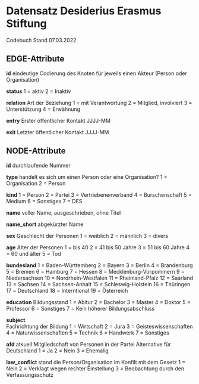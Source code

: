 # Datensatz Desiderius Erasmus Stiftung
Codebuch Stand 07.03.2022


## EDGE-Attribute

**id** 
eindeutige Codierung des Knoten für jeweils einen Akteur (Person oder Organisation)

**status**
1 = aktiv
2 = Inaktiv

**relation** 
Art der Beziehung
1 = mit Verantwortung
2 = Mitglied, involviert
3 = Unterstützung
4 = Erwähnung

**entry** 
Erster öffentlicher Kontakt
JJJJ-MM

**exit**
Letzter öffentlicher Kontakt
JJJJ-MM

## NODE-Attribute
**id** 
durchlaufende Nummer

**type** 
handelt es sich um einen Person oder eine Organisation?
1 = Organisation
2 = Person

**kind** 
1 = Person
2 = Partei
3 = Vertriebenenverband
4 = Burschenschaft
5 = Medium
6 = Sonstiges
7 = DES

**name** 
voller Name, ausgeschrieben, ohne Titel

**name_short**
abgekürzter Name

**sex** 
Geschlecht der Personen
1 = weiblich
2 = männlich
3 = divers

**age** 
Alter der Personen
1 = bis 40
2 = 41 bis 50 Jahre
3 = 51 bis 60 Jahre
4 = 60 und älter
5 = Tod

**bundesland** 
1 = Baden-Württemberg
2 = Bayern
3 = Berlin
4 = Brandenburg
5 = Bremen
6 = Hamburg
7 = Hessen
8 = Mecklenburg-Vorpommern
9 = Niedersachsen
10 = Nordrhein-Westfalen
11 = Rheinland-Pfalz
12 = Saarland
13 = Sachsen
14 = Sachsen-Anhalt
15 = Schleswig-Holstein
16 = Thüringen
17 = Deutschland
18 = Interntional
19 = Österreich

**education** 
Bildungsstand
1 = Abitur
2 = Bachelor
3 = Master
4 = Doktor
5 = Professor 
6 = Sonstiges
7 = Kein höherer Bildungsabschluss

**subject**  
Fachrichtung der Bildung
1 = Wirtschaft
2 = Jura
3 = Geisteswissenschaften
4 = Naturwissenschaften
5 = Technik
6 = Handwerk
7 = Sonstiges

**afd** 
atkuell Mitgliedschaft von Personen in der Partei Alternative für Deutschland
1 = Ja
2 = Nein
3 = Ehemalig

**law_conflict** 
stand die Person/Organisation im Konfilt mit dem Gesetz
1 = Nein
2 = Verklagt wegen rechter Einstellung
3 = Beobachtung durch den Verfassungsschutz
